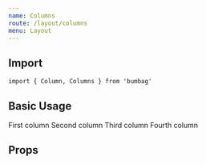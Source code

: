```yaml
---
name: Columns
route: /layout/columns
menu: Layout
---
```



## Import

`import { Column, Columns } from 'bumbag'`

## Basic Usage

<Playground>
  <Columns>
    <Column>
      <Box backgroundColor="whitesmoke" padding="0.5rem">
        First column
      </Box>
    </Column>
    <Column>
      <Box backgroundColor="whitesmoke" padding="0.5rem">
        Second column
      </Box>
    </Column>
    <Column>
      <Box backgroundColor="whitesmoke" padding="0.5rem">
        Third column
      </Box>
    </Column>
    <Column>
      <Box backgroundColor="whitesmoke" padding="0.5rem">
        Fourth column
      </Box>
    </Column>
  </Columns>
</Playground>


## Props

<PropsTable of={Columns} />
